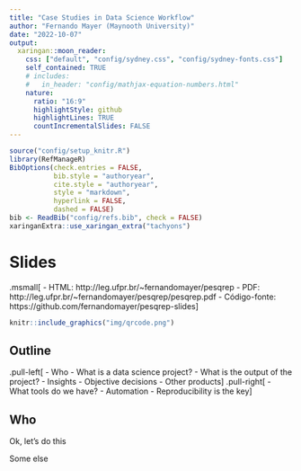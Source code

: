 ```yaml
---
title: "Case Studies in Data Science Workflow"
author: "Fernando Mayer (Maynooth University)"
date: "2022-10-07"
output:
  xaringan::moon_reader:
    css: ["default", "config/sydney.css", "config/sydney-fonts.css"]
    self_contained: TRUE
    # includes:
    #   in_header: "config/mathjax-equation-numbers.html"
    nature:
      ratio: "16:9"
      highlightStyle: github
      highlightLines: TRUE
      countIncrementalSlides: FALSE
---
```


```r
source("config/setup_knitr.R")
library(RefManageR)
BibOptions(check.entries = FALSE,
           bib.style = "authoryear",
           cite.style = "authoryear",
           style = "markdown",
           hyperlink = FALSE,
           dashed = FALSE)
bib <- ReadBib("config/refs.bib", check = FALSE)
xaringanExtra::use_xaringan_extra("tachyons")
```

# Slides

.msmall[
- HTML: http://leg.ufpr.br/~fernandomayer/pesqrep
- PDF: http://leg.ufpr.br/~fernandomayer/pesqrep/pesqrep.pdf
- Código-fonte: https://github.com/fernandomayer/pesqrep-slides
]

```r
knitr::include_graphics("img/qrcode.png")
```

## Outline

.pull-left[
- Who
- What is a data science project?
- What is the output of the project?
  - Insights
  - Objective decisions
  - Other products
]
.pull-right[
- What tools do we have?
  - Automation
  - Reproducibility is the key
]

## Who

Ok, let's do this

Some else
